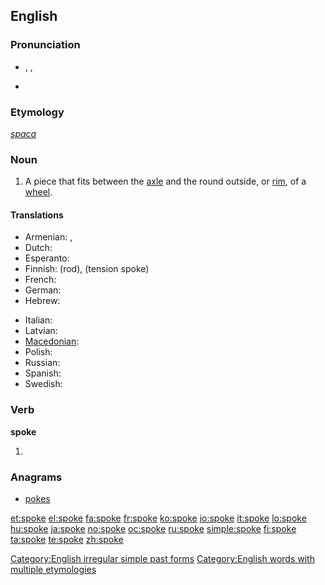 {{also|spöke}}
==English==

{{rank|idea|reached|appeared|461|spoke|strange|force|character}}

===Pronunciation===
* {{enPR|spōk}}, {{IPA|/spəʊk/}}, {{SAMPA|/sp@Uk/}}
* {{audio|en-us-spoke.ogg|Audio (US)}}
*: {{rhymes|əʊk}}

===Etymology===
{{etyl|ang}} ''[[spaca]]''

===Noun===
{{wikipedia}}
{{en-noun}}

# A piece that fits between the [[axle]] and the round outside, or [[rim]], of a [[wheel]].

====Translations====
{{trans-top|part of a wheel}}
* Armenian: {{t|hy|անվաճաղ|tr=anvač̣aġ|sc=Armn|xs=Armenian}},  {{t|hy|ճաղ|tr=č̣aġ|sc=Armn|xs=Armenian}}
* Dutch: {{t+|nl|spaak|m|f}}
* Esperanto: {{t-|eo|spoko|xs=Esperanto}}
* Finnish: {{t+|fi|puola}} (rod), {{t+|fi|pinna}} (tension spoke)
* French: {{t+|fr|rayon|m}}
* German: {{t+|de|Speiche}}
* Hebrew: {{t|he|זק|m|sc=Hebr}}
{{trans-mid}}
* Italian: {{t-|it|raggio}}
* Latvian: {{t|lv|spieķis|m|xs=Latvian}}
* [[Macedonian]]: {{t|mk|спица|f|tr=spíca|sc=Cyrl}}
* Polish: {{t-|pl|szprycha|f}}
* Russian: {{t+|ru|спица|f|tr=spíca|sc=Cyrl}}
* Spanish: {{t+|es|rayo|m}}
* Swedish: {{t|sv|eker}}
{{trans-bottom}}

===Verb===
'''spoke'''

# {{simple past of|[[speak]]}}
<!--these belong on the page for "speak"

====Translations====
* Dutch: [[sprak]], [[spraken]]
* Finnish: {{t-|fi|puhui}}
* Hebrew: [[דיבר]] (diber)-->

===Anagrams===
* [[pokes]]

[[Category:English irregular simple past forms]]
[[Category:English words with multiple etymologies]]

[[et:spoke]]
[[el:spoke]]
[[fa:spoke]]
[[fr:spoke]]
[[ko:spoke]]
[[io:spoke]]
[[it:spoke]]
[[lo:spoke]]
[[hu:spoke]]
[[ja:spoke]]
[[no:spoke]]
[[oc:spoke]]
[[ru:spoke]]
[[simple:spoke]]
[[fi:spoke]]
[[ta:spoke]]
[[te:spoke]]
[[zh:spoke]]